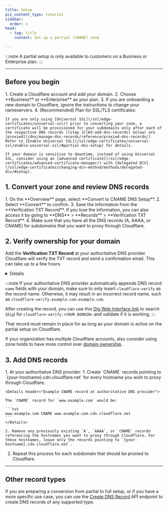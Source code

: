 ```yaml
---
title: Setup
pcx_content_type: tutorial
sidebar:
  order: 1
head:
  - tag: title
    content: Set up a partial (CNAME) zone

---
```



<Render file="partial-setup-definition" />

:::note
A partial setup is only available to customers on a Business or Enterprise plan.
:::

***

## Before you begin

<Steps>
1. Create a Cloudflare account and add your domain.
2. Choose **Business** or **Enterprise** as your plan.
3. If you are onboarding a new domain to Cloudflare, ignore the instructions to change your nameservers.
4. (Recommended) Plan for SSL/TLS certificates:

    If you are only using [Universal SSL](/ssl/edge-certificates/universal-ssl/) prior to converting your zone, a certificate will be provisioned for your subdomains only after each of the respective DNS records ([step 3](#3-add-dns-records) below) are [proxied](/dns/manage-dns-records/reference/proxied-dns-records/). Refer to [Enable Universal SSL](/ssl/edge-certificates/universal-ssl/enable-universal-ssl/#partial-dns-setup) for details.

    If your domain is sensitive to downtime, instead of using Universal SSL, consider using an [advanced certificate](/ssl/edge-certificates/advanced-certificate-manager/) with [delegated DCV](/ssl/edge-certificates/changing-dcv-method/methods/delegated-dcv/#setup).
</Steps>

## 1. Convert your zone and review DNS records

<Steps>
1. On the **Overview** page, select **Convert to CNAME DNS Setup**.
2. Select **Convert** to confirm.
3. Save the information from the **Verification TXT Record**. If you lose the information, you can also access it by going to **DNS** > **Records** > **Verification TXT Record**.
4. Make sure that you have all the DNS records (A, AAAA, or CNAME) for subdomains that you want to proxy through Cloudflare.
</Steps>

## 2. Verify ownership for your domain

Add the **Verification TXT Record** at your authoritative DNS provider. Cloudflare will verify the TXT record and send a confirmation email. This can take up to a few hours.

<Details header="Example verification record">
A verification record for `example.com` might be:

| Type | Name                            | Content             |
| ---- | ------------------------------- | ------------------- |
| TXT  | `cloudflare-verify.example.com` | 966215192-518620144 |
</Details>

:::note
If your authoritative DNS provider automatically appends DNS record `name` fields with your domain, make sure to only insert `cloudflare-verify` as the record name. Otherwise, it may result in an incorrect record name, such as `cloudflare-verify.example.com.example.com`.

After creating the record, you can use this [Dig Web Interface link](https://digwebinterface.com/?type=TXT\&ns=auth\&nameservers=) to search (`dig`) for `cloudflare-verify.<YOUR DOMAIN>` and validate if it is working.
:::

That record must remain in place for as long as your domain is active on the partial setup on Cloudflare.

If your organization has multiple Cloudflare accounts, also consider using zone holds to have more control over [domain ownership](/dns/zone-setups/partial-setup/#domain-ownership).

## 3. Add DNS records

<Steps>
1. At your authoritative DNS provider:
   1. Create `CNAME` records pointing to `{your-hostname}.cdn.cloudflare.net` for every hostname you wish to proxy through Cloudflare.

    <Details header="Example CNAME record at authoritative DNS provider">

    The `CNAME` record for `www.example.com` would be:

    ```txt
    www.example.com CNAME www.example.com.cdn.cloudflare.net
    ```
    </Details>

    2. Remove any previously existing `A`, `AAAA`, or `CNAME` records referencing the hostnames you want to proxy through Cloudflare. For these hostnames, leave only the records pointing to `{your-hostname}.cdn.cloudflare.net`.

2. Repeat this process for each subdomain that should be proxied to Cloudflare.
</Steps>

---

## Other record types

If you are preparing a conversion from partial to full setup, or if you have a more specific use case, you can use the [Create DNS Record](/api/operations/dns-records-for-a-zone-create-dns-record) API endpoint to create DNS records of any supported type.